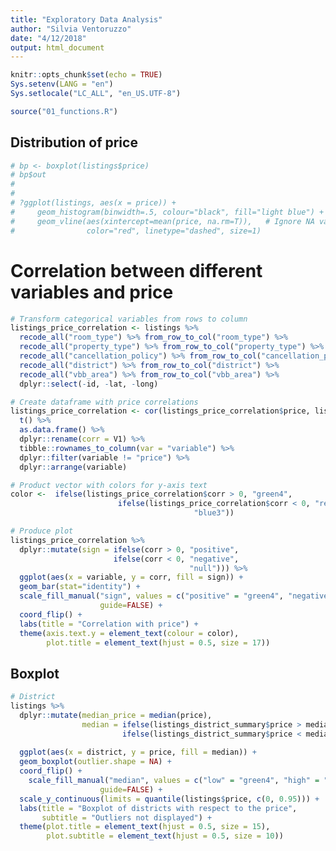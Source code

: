 ```yaml
---
title: "Exploratory Data Analysis"
author: "Silvia Ventoruzzo"
date: "4/12/2018"
output: html_document
---
```


```r
knitr::opts_chunk$set(echo = TRUE)
Sys.setenv(LANG = "en")
Sys.setlocale("LC_ALL", "en_US.UTF-8")
```

```r
source("01_functions.R")
```

## Distribution of price
```r
# bp <- boxplot(listings$price)
# bp$out
# 
# 
# ?ggplot(listings, aes(x = price)) +
#     geom_histogram(binwidth=.5, colour="black", fill="light blue") +
#     geom_vline(aes(xintercept=mean(price, na.rm=T)),   # Ignore NA values for mean
#                color="red", linetype="dashed", size=1)
```

# Correlation between different variables and price

```r
# Transform categorical variables from rows to column
listings_price_correlation <- listings %>%
  recode_all("room_type") %>% from_row_to_col("room_type") %>%
  recode_all("property_type") %>% from_row_to_col("property_type") %>%
  recode_all("cancellation_policy") %>% from_row_to_col("cancellation_policy") %>%
  recode_all("district") %>% from_row_to_col("district") %>%
  recode_all("vbb_area") %>% from_row_to_col("vbb_area") %>%
  dplyr::select(-id, -lat, -long)

# Create dataframe with price correlations
listings_price_correlation <- cor(listings_price_correlation$price, listings_price_correlation) %>%
  t() %>%
  as.data.frame() %>%
  dplyr::rename(corr = V1) %>%
  tibble::rownames_to_column(var = "variable") %>%
  dplyr::filter(variable != "price") %>%
  dplyr::arrange(variable)

# Product vector with colors for y-axis text
color <-  ifelse(listings_price_correlation$corr > 0, "green4",
                        ifelse(listings_price_correlation$corr < 0, "red1",
                                         "blue3"))

# Produce plot
listings_price_correlation %>%
  dplyr::mutate(sign = ifelse(corr > 0, "positive",
                       ifelse(corr < 0, "negative",
                                        "null"))) %>%
  ggplot(aes(x = variable, y = corr, fill = sign)) +
  geom_bar(stat="identity") +
  scale_fill_manual("sign", values = c("positive" = "green4", "negative" = "red1", "null" = "blue3"),
                    guide=FALSE) +
  coord_flip() +
  labs(title = "Correlation with price") +
  theme(axis.text.y = element_text(colour = color),
        plot.title = element_text(hjust = 0.5, size = 17))
```

## Boxplot

```r
# District
listings %>% 
  dplyr::mutate(median_price = median(price),
                median = ifelse(listings_district_summary$price > median_price, "high",
                         ifelse(listings_district_summary$price < median_price, "low",
                                                                                 "average"))) %>%
  ggplot(aes(x = district, y = price, fill = median)) + 
  geom_boxplot(outlier.shape = NA) +
  coord_flip() +
    scale_fill_manual("median", values = c("low" = "green4", "high" = "red1", "average" = "blue3"),
                    guide=FALSE) +
  scale_y_continuous(limits = quantile(listings$price, c(0, 0.95))) +
  labs(title = "Boxplot of districts with respect to the price",
       subtitle = "Outliers not displayed") +
  theme(plot.title = element_text(hjust = 0.5, size = 15),
        plot.subtitle = element_text(hjust = 0.5, size = 10))
```

